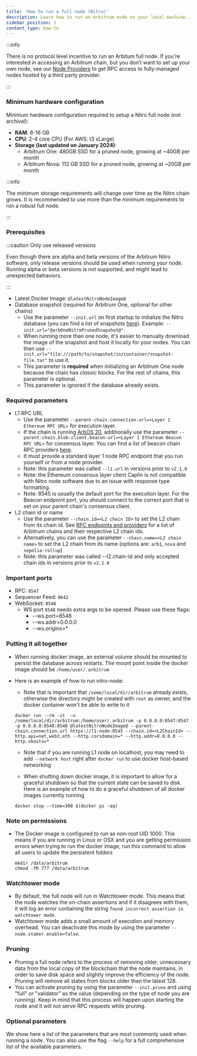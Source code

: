 ```yaml
---
title: 'How to run a full node (Nitro)'
description: Learn how to run an Arbitrum node on your local machine.
sidebar_position: 1
content_type: how-to
---
```


:::info

There is no protocol level incentive to run an Arbitum full node. If you’re interested in accessing an Arbitrum chain, but you don’t want to set up your own node, see our [Node Providers](../node-providers.mdx) to get RPC access to fully-managed nodes hosted by a third party provider.

:::

### Minimum hardware configuration

Minimum hardware configuration required to setup a Nitro full node (not archival):

- **RAM**: 8-16 GB
- **CPU**: 2-4 core CPU (For AWS: t3 xLarge)
- **Storage (last updated on January 2024)**:
  - Arbitrum One: 480GB SSD for a pruned node, growing at ~40GB per month
  - Arbitrum Nova: 112 GB SSD for a pruned node, growing at ~20GB per month

:::info

The minimum storage requirements will change over time as the Nitro chain grows. It is recommended to use more than the minimum requirements to run a robust full node.

:::

### Prerequisites

:::caution Only use released versions

Even though there are alpha and beta versions of the <a data-quicklook-from='arbitrum-nitro'>Arbitrum Nitro software</a>, only release versions should be used when running your node. Running alpha or beta versions is not supported, and might lead to unexpected behaviors.

:::

- Latest Docker Image: <code>@latestNitroNodeImage@</code>
- Database snapshot (required for Arbitrum One, optional for other chains)
  - Use the parameter `--init.url` on first startup to initialize the Nitro database (you can find a list of snapshots [here](https://snapshot.arbitrum.foundation/index.html)). Example: <code>--init.url="@arbOneNitroPrunedSnapshot@"</code>.
  - When running more than one node, it's easier to manually download the image of the snapshot and host it locally for your nodes. You can then use `--init.url="file:///path/to/snapshot/in/container/snapshot-file.tar"` to use it.
  - This parameter is **required** when initializing an Arbitrum One node because the chain has _classic_ blocks. For the rest of chains, this parameter is optional.
  - This parameter is ignored if the database already exists.

### Required parameters

- L1 RPC URL
  - Use the parameter `--parent-chain.connection.url=<Layer 1 Ethereum RPC URL>` for execution layer.
  - If the chain is running [ArbOS 20](/node-running/reference/arbos-software-releases/arbos20.mdx), additionally use the parameter `--parent-chain.blob-client.beacon-url=<Layer 1 Ethereum Beacon RPC URL>` for consensus layer. You can find a list of beacon chain RPC providers [here](/node-running/reference/ethereum-beacon-rpc-providers.mdx).
  - It must provide a standard layer 1 node RPC endpoint that you run yourself or from a node provider.
  - Note: this parameter was called `--l1.url` in versions prior to `v2.1.0`
  - Note: the Ethereum consensus layer client Caplin is not compatible with Nitro node software due to an issue with response type formatting.
  - Note: 8545 is usually the default port for the execution layer. For the Beacon endpoint port, you should connect to the correct port that is set on your parent chain's consensus client.
- L2 chain id or name
  - Use the parameter `--chain.id=<L2 chain ID>` to set the L2 chain from its chain id. See [RPC endpoints and providers](/node-running/node-providers.mdx#rpc-endpoints) for a list of Arbitrum chains and their respective L2 chain ids.
  - Alternatively, you can use the parameter `--chain.name=<L2 chain name>` to set the L2 chain from its name (options are: `arb1`, `nova` and `sepolia-rollup`)
  - Note: this parameter was called --l2.chain-id and only accepted chain ids in versions prior to `v2.1.0`

### Important ports

- RPC: `8547`
- Sequencer Feed: `9642`
- WebSocket: `8548`
  - WS port `8548` needs extra args to be opened. Please use these flags:
    - --ws.port=8548
    - --ws.addr=0.0.0.0
    - --ws.origins=\*

### Putting it all together

- When running docker image, an external volume should be mounted to persist the database across restarts. The mount point inside the docker image should be `/home/user/.arbitrum`
- Here is an example of how to run nitro-node:

  - Note that is important that `/some/local/dir/arbitrum` already exists, otherwise the directory might be created with `root` as owner, and the docker container won't be able to write to it

  ```shell
  docker run --rm -it  -v /some/local/dir/arbitrum:/home/user/.arbitrum -p 0.0.0.0:8547:8547 -p 0.0.0.0:8548:8548 @latestNitroNodeImage@ --parent-chain.connection.url https://l1-node:8545 --chain.id=<L2ChainId> --http.api=net,web3,eth --http.corsdomain=* --http.addr=0.0.0.0 --http.vhosts=*
  ```

  - Note that if you are running L1 node on localhost, you may need to add `--network host` right after `docker run` to use docker host-based networking

  - When shutting down docker image, it is important to allow for a graceful shutdown so that the current state can be saved to disk. Here is an example of how to do a graceful shutdown of all docker images currently running

  ```shell
  docker stop --time=300 $(docker ps -aq)
  ```

### Note on permissions

- The Docker image is configured to run as non-root UID 1000. This means if you are running in Linux or OSX and you are getting permission errors when trying to run the docker image, run this command to allow all users to update the persistent folders
  ```shell
  mkdir /data/arbitrum
  chmod -fR 777 /data/arbitrum
  ```

### Watchtower mode

- By default, the full node will run in Watchtower mode. This means that the node watches the on-chain assertions and if it disagrees with them, it will log an error containing the string `found incorrect assertion in watchtower mode`.
- Watchtower mode adds a small amount of execution and memory overhead. You can deactivate this mode by using the parameter `--node.staker.enable=false`.

### Pruning

- Pruning a full node refers to the process of removing older, unnecessary data from the local copy of the blockchain that the node maintains, in order to save disk space and slightly improve the efficiency of the node. Pruning will remove all states from blocks older than the latest 128.
- You can activate pruning by using the parameter `--init.prune` and using "full" or "validator" as the value (depending on the type of node you are running). Keep in mind that this process will happen upon starting the node and it will not serve RPC requests while pruning.

### Optional parameters

We show here a list of the parameters that are most commonly used when running a node. You can also use the flag `--help` for a full comprehensive list of the available parameters.


<OptionalOrbitCompatibleCLIFlagsPartial />
